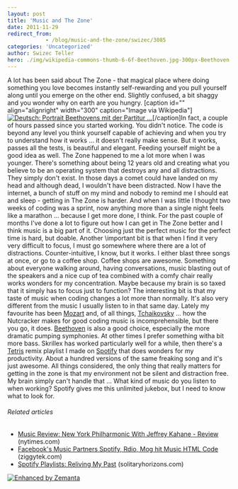```yaml
---
layout: post
title: 'Music and The Zone'
date: 2011-11-29
redirect_from: 
            - /blog/music-and-the-zone/swizec/3085
categories: 'Uncategorized'
author: Swizec Teller
hero: ./img/wikipedia-commons-thumb-6-6f-Beethoven.jpg-300px-Beethoven.jpg
---
```

A lot has been said about The Zone - that magical place where doing something you love becomes instantly self-rewarding and you pull yourself along until you emerge on the other end. Slightly confused, a bit shaggy and you wonder why on earth are you hungry. \[caption id="" align="alignright" width="300" caption="Image via Wikipedia"][![Deutsch: Portrait Beethovens mit der Partitur ...](./img/wikipedia-commons-thumb-6-6f-Beethoven.jpg-300px-Beethoven.jpg "Deutsch: Portrait Beethovens mit der Partitur ...")](http://commons.wikipedia.org/wiki/File:Beethoven.jpg)\[/caption]In fact, a couple of hours passed since you started working. You didn't notice. The code is beyond any level you think yourself capable of achieving and when you try to understand how it works ... it doesn't really make sense. But it works, passes all the tests, is beautiful and elegant. Feeding yourself might be a good idea as well. The Zone happened to me a lot more when I was younger. There's something about being 12 years old and creating what you believe to be an operating system that destroys any and all distractions. They simply don't exist. In those days a comet could have landed on my head and although dead, I wouldn't have been distracted. Now I have the internet, a bunch of stuff on my mind and nobody to remind me I should eat and sleep - getting in The Zone is harder. And when I was little I thought two weeks of coding was a sprint, now anything more than a single night feels like a marathon ... because I get more done, I think. For the past couple of months I've done a lot to figure out how I can get in The Zone better and I think music is a big part of it. Choosing just the perfect music for the perfect time is hard, but doable. Another \\important bit is that when I find it very very difficult to focus, I must go somewhere where there are a lot of distractions. Counter-intuitive, I know, but it works. I either blast three songs at once, or go to a coffee shop. Coffee shops are awesome. Something about everyone walking around, having conversations, music blasting out of the speakers and a nice cup of tea combined with a comfy chair really works wonders for my concentration. Maybe because my brain is so taxed that it simply has to focus just to function? The interesting bit is that my taste of music when coding changes a lot more than normally. It's also very different from the music I usually listen to in that same day. Lately my favourite has been [Mozart](http://www.last.fm/music/Wolfgang%2BAmadeus%2BMozart "Wolfgang Amadeus Mozart") and, of all things, [Tchaikovsky](http://www.last.fm/music/%25D0%259F%25D1%2591%25D1%2582%25D1%2580%2B%25D0%2598%25D0%25BB%25D1%258C%25D0%25B8%25D1%2587%2B%25D0%25A7%25D0%25B0%25D0%25B9%25D0%25BA%25D0%25BE%25D0%25B2%25D1%2581%25D0%25BA%25D0%25B8%25D0%25B9 "Пётр Ильич Чайковский") ... how the Nutcracker makes for good coding music is incomprehensible, but there you go, it does. [Beethoven](http://www.last.fm/music/Ludwig%2Bvan%2BBeethoven "Ludwig van Beethoven") is also a good choice, especially the more dramatic pumping symphonies. At other times I prefer something witha bit more bass. Skrillex has worked particularly well for a while, then there's a [Tetris](http://en.wikipedia.org/wiki/Tetris "Tetris") remix playlist I made on [Spotify](http://www.spotify.com/ "Spotify") that does wonders for my productivity. About a hundred versions of the same freaking song and it's just awesome. All things considered, the only thing that really matters for getting in the zone is that my environment not be silent and distraction free. My brain simply can't handle that ... What kind of music do you listen to when working? Spotify gives me this unlimited jukebox, but I need to know what to look for.

###### Related articles

- [Music Review: New York Philharmonic With Jeffrey Kahane - Review](http://r.zemanta.com/?u=http%3A//www10.nytimes.com/2011/11/24/arts/music/new-york-philharmonic-with-jeffrey-kahane-review.html%3F_r%3D5&a=63778269&rid=2c25175d-98f5-474c-bd1b-1c285ad79c0a&e=0c912b022057ed62cf99f3bcfdd4e73b) (nytimes.com)
- [Facebook's Music Partners Spotify, Rdio, Mog hit Music HTML Code](http://blog.ziggytek.com/2011/10/25/facebooks-music-partners-spotifyrdiomog-hit-music-html-code/) (ziggytek.com)
- [Spotify Playlists: Reliving My Past](http://solitaryhorizons.com/2011/11/28/spotify-playlists-reliving-my-past/) (solitaryhorizons.com)

[![Enhanced by Zemanta](http://img.zemanta.com/zemified_e.png?x-id=2c25175d-98f5-474c-bd1b-1c285ad79c0a)](http://www.zemanta.com/ "Enhanced by Zemanta")